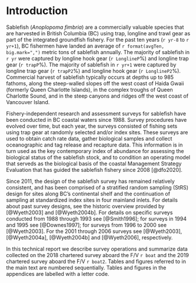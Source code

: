# Introduction

Sablefish (*Anoplopoma fimbria*) are a commercially valuable species that are harvested in British Columbia (BC) using trap, longline and trawl gear as part of the integrated groundfish fishery. For the past ten years (`r yr-8` to `r yr+1`),  BC fishermen have landed an average of `r format(avgTen, big.mark=",")` metric tons of sablefish annually.  The majority of sablefish in `r yr`  were captured by longline hook gear  (`r LonglineP`\%) and longline trap gear (`r trapP`\%). The majority of sablefish   in  `r yr+1`   were  captured  by  longline trap gear  (`r trapP2`\%) and longline hook gear  (`r LonglineP2`\%). Commercial harvest of sablefish typically occurs at depths up to 985 fathoms, along the steep-walled slopes off the west coast of Haida Gwaii (formerly Queen Charlotte Islands), in the complex  troughs  of Queen  Charlotte Sound, and in the steep canyons and ridges off the west coast  of  Vancouver  Island. 


Fishery-independent research and assessment surveys for sablefish have been conducted in BC coastal waters since 1988. Survey procedures have evolved over time, but each year, the surveys consisted of fishing sets using trap gear at randomly selected and/or index sites. These surveys are used to obtain catch rate data, gather biological samples and collect oceanographic and tag release and recapture data. This information is in turn used as the key contemporary index of abundance for assessing the biological status of the sablefish stock, and to condition an operating model that serveds as the biological basis of the coastal Management Strategy Evaluation that has guided the sablefish fishery since 2008 [@dfo2020]. 

Since 2011, the design of the sablefish survey has remained relatively consistent, and has been comprised of a stratified random sampling (StRS) design for sites along BC’s continental shelf and the continuation of sampling at standardized index sites in four mainland inlets. For details about past survey designs, see the historic overview provided by [@Wyeth2003] and [@Wyeth2004b]. For details on specific surveys conducted from 1988 through 1993 see [@Smith1996]; for surveys in 1994 and 1995 see [@Downes1997]; for surveys from 1996 to 2000 see [@Wyeth2003].  For the 2001 through 2006 surveys see [@Wyeth2003], [@Wyeth2004a], [@Wyeth2004b] and [@Wyeth2006], respectively.  


In this technical report we describe survey operations and summarize data collected on the 2018 chartered survey aboard the F/V `r boat` and the 2019 chartered survey aboard the F/V `r boat2`. Tables and figures referred to in the main text are numbered sequentially. Tables and figures in the appendices are labelled with a letter code.